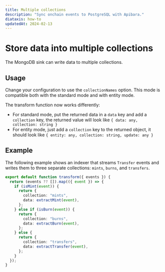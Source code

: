 ```yaml
---
title: Multiple collections
description: "Sync onchain events to PostgreSQL with Apibara."
diataxis: how-to
updatedAt: 2024-02-13
---
```


# Store data into multiple collections

The MongoDB sink can write data to multiple collections.

## Usage

Change your configuration to use the `collectionNames` option. This mode is
compatible both with the standard mode and with entity mode.

The transform function now works differently:

- For standard mode, put the returned data in a `data` key and add a
  `collection` key, the returned value will look like `{ data: any, collection:
string }`
- For entity mode, just add a `collection` key to the returned object, it should
  look like `{ entity: any, collection: string, update: any }`

## Example

The following example shows an indexer that streams `Transfer` events and writes
them to three separate collections: `mints`, `burns`, and `transfers`.

```ts [indexer.ts]
export default function transform({ events }) {
  return (events ?? []).map(({ event }) => {
    if (isMint(event)) {
      return {
        collection: "mints",
        data: extractMint(event),
      };
    } else if (isBurn(event)) {
      return {
        collection: "burns",
        data: extractBurn(event),
      };
    } else {
      return {
        collection: "transfers",
        data: extractTransfer(event),
      };
    }
  });
}
```
